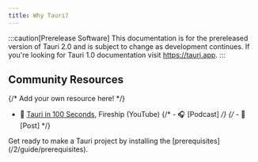 ```yaml
---
title: Why Tauri?
---
```



:::caution[Prerelease Software]
This documentation is for the prereleased version of Tauri 2.0 and is subject to change as development continues. If you're looking for Tauri 1.0 documentation visit https://tauri.app.
:::


## Community Resources

{/* Add your own resource here! */}

- 🎥 [Tauri in 100 Seconds](https://www.youtube.com/watch?v=-X8evddpu7M), Fireship (YouTube)
  {/* - 🎧 [Podcast] */}
  {/* - 📝 [Post] */}

<Card title="Next Steps" icon="rocket">
    Get ready to make a Tauri project by installing the [prerequisites](/2/guide/prerequisites).
</Card>
